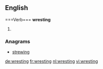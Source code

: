 ==English=====Verb===
'''wresting'''

# {{present participle of|wrest}}

===Anagrams===
* [[strewing#English|strewing]]

[[de:wresting]]
[[fr:wresting]]
[[nl:wresting]]
[[vi:wresting]]